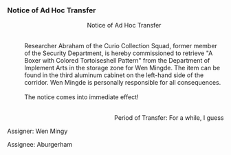 ===Notice of Ad Hoc Transfer===
:<div align="center">Notice of Ad Hoc Transfer</div>
:<br />Researcher Abraham of the Curio Collection Squad, former member of the Security Department, is hereby commissioned to retrieve "A Boxer with Colored Tortoiseshell Pattern" from the Department of Implement Arts in the storage zone for Wen Mingde. The item can be found in the third aluminum cabinet on the left-hand side of the corridor. Wen Mingde is personally responsible for all consequences.
:<br />The notice comes into immediate effect!
:<br /><div align="right">Period of Transfer: For a while, I guess
:
Assigner: Wen Mingy
:
Assignee: Aburgerham</div>
